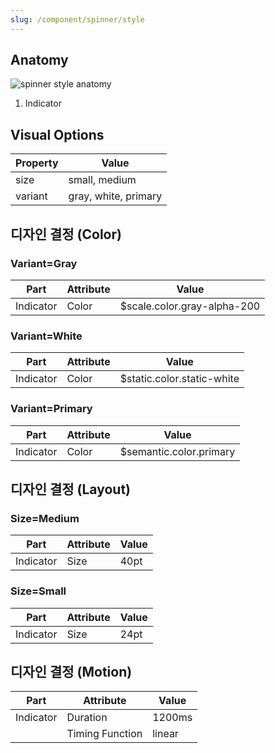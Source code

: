 ```yaml
---
slug: /component/spinner/style
---
```


## Anatomy

<Anatomy>![spinner style anatomy](./spinner-style-anatomy.png)</Anatomy>

1. Indicator

## Visual Options

| Property | Value                |
| -------- | -------------------- |
| size     | small, medium        |
| variant  | gray, white, primary |

## 디자인 결정 (Color)

### Variant=Gray

| Part      | Attribute | Value                       |
| --------- | --------- | --------------------------- |
| Indicator | Color     | $scale.color.gray-alpha-200 |

### Variant=White

| Part      | Attribute | Value                      |
| --------- | --------- | -------------------------- |
| Indicator | Color     | $static.color.static-white |

### Variant=Primary

| Part      | Attribute | Value                   |
| --------- | --------- | ----------------------- |
| Indicator | Color     | $semantic.color.primary |

## 디자인 결정 (Layout)

### Size=Medium

| Part      | Attribute | Value |
| --------- | --------- | ----- |
| Indicator | Size      | 40pt  |

### Size=Small

| Part      | Attribute | Value |
| --------- | --------- | ----- |
| Indicator | Size      | 24pt  |

## 디자인 결정 (Motion)

| Part      | Attribute       | Value  |
| --------- | --------------- | ------ |
| Indicator | Duration        | 1200ms |
|           | Timing Function | linear |

